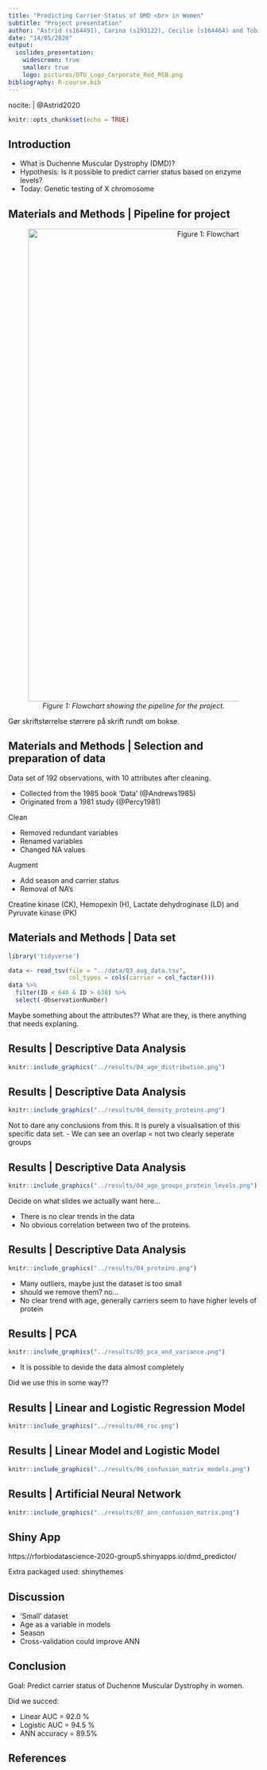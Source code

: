```yaml
---
title: "Predicting Carrier Status of DMD <br> in Women"
subtitle: "Project presentation"
author: "Astrid (s164491), Carina (s193122), Cecilie (s164464) and Tobias (s193123)"
date: "14/05/2020"
output:
  ioslides_presentation:
    widescreen: true
    smaller: true
    logo: pictures/DTU_Logo_Corporate_Red_RGB.png
bibliography: R-course.bib
---
```

nocite: | 
  @Astrid2020
```r
knitr::opts_chunk$set(echo = TRUE)

```

## Introduction {.flexbox .vcenter}

* What is Duchenne Muscular Dystrophy (DMD)?
* Hypothesis: Is it possible to predict carrier status based on enzyme levels?
* Today: Genetic testing of X chromosome 



## Materials and Methods | Pipeline for project

<center>

![*Figure 1: Flowchart showing the pipeline for the project.*](pictures/pipeline.png){width=950px}

</center>

<div class="notes">
Gør skriftstørrelse størrere på skrift rundt om bokse.
</div>

## Materials and Methods | Selection and preparation of data
Data set of 192 observations, with 10 attributes after cleaning.

- Collected from the 1985 book 'Data' (@Andrews1985)
- Originated from a 1981 study (@Percy1981)

Clean

* Removed redundant variables
* Renamed variables
* Changed NA values

Augment

* Add season and carrier status
* Removal of NA's

<div class="notes">
Creatine kinase (CK), Hemopexin (H), Lactate dehydroginase (LD) and Pyruvate kinase (PK)
</div>


##  Materials and Methods | Data set 

```r
library('tidyverse')
```
```r
data <- read_tsv(file = "../data/03_aug_data.tsv", 
                 col_types = cols(carrier = col_factor()))
data %>%
  filter(ID < 640 & ID > 630) %>% 
  select(-ObservationNumber)
```

<div class="notes">
Maybe something about the attributes?? 
What are they, is there anything that needs explaning.
</div>



## Results | Descriptive Data Analysis {.flexbox .vcenter}

```r
knitr::include_graphics("../results/04_age_distribution.png")
```

## Results | Descriptive Data Analysis {.flexbox .vcenter}
```r
knitr::include_graphics("../results/04_density_proteins.png")
```

<div class="notes">
Not to dare any conclusions from this. It is purely a visualisation of this specific
data set. 
 - We can see an overlap = not two clearly seperate groups
</div>

## Results | Descriptive Data Analysis {.flexbox .vcenter}

```r
knitr::include_graphics("../results/04_age_groups_protein_levels.png")
```

<div class="notes">
Decide on what slides we actually want here...

- There is no clear trends in the data
- No obvious correlation between two of the proteins. 

</div>
## Results | Descriptive Data Analysis {.flexbox .vcenter}

```r
knitr::include_graphics("../results/04_proteins.png")
```

<div class = "notes">
- Many outliers, maybe just the dataset is too small
- should we remove them? no...
- No clear trend with age, generally carriers seem to have higher levels of protein
</div>


## Results | PCA {.columns-2 .smaller .flexbox .vcenter}

```r
knitr::include_graphics("../results/05_pca_and_variance.png")
```

<div class="notes">
- It is possible to devide the data almost completely

Did we use this in some way?? 
</div>


## Results | Linear and Logistic Regression Model {.flexbox .vcenter}
```r
knitr::include_graphics("../results/06_roc.png")

```

## Results | Linear Model and Logistic Model {.flexbox .vcenter}

```r
knitr::include_graphics("../results/06_confusion_matrix_models.png")

```

## Results | Artificial Neural Network {.flexbox .vcenter}

```r
knitr::include_graphics("../results/07_ann_confusion_matrix.png")

```


## Shiny App

https://rforbiodatascience-2020-group5.shinyapps.io/dmd_predictor/ 

Extra packaged used: shinythemes

## Discussion

- 'Small' dataset 
-  Age as a variable in models
-  Season 
- Cross-validation could improve ANN

## Conclusion
Goal: 
Predict carrier status of Duchenne Muscular Dystrophy in women.

Did we succed: 

  * Linear AUC = 92.0 %
  * Logistic AUC = 94.5 %
  * ANN accuracy = 89.5%

## References
